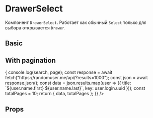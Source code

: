 
<Meta title="Components/Select/DrawerSelect" component={DrawerSelect} />

# DrawerSelect

Компонент `DrawerSelect`. Работает как обычный `Select` только для выбора
открывается `Drawer`.

## Basic

<Preview>
  <Story name="Basic">
    <DrawerSelect
      placeholder="Select"
      showSearch
      allowClear
      options={[
        { title: "1", key: "1", label: "label 1" },
        { title: "12", key: "2", label: "label 2" },
        { title: "123", key: "3", label: "label 3" },
        { title: "1234", key: "4", label: "label 4" }
      ]}
    />
  </Story>
</Preview>

## With pagination

<Preview>
  <Story name="With pagination">
    <DrawerSelect
      placeholder="Select"
      showSearch
      multiple
      allowClear
      withPagination
      loadData={async (search, page) => {
        console.log(search, page);
        const response = await fetch("https://randomuser.me/api/?results=1000");
        const json = await response.json();
        const data = json.results.map(user => ({
          title: `${user.name.first} ${user.name.last}`,
          key: user.login.uuid
        }));
        const totalPages = 10;
        return { data, totalPages };
      }}
    />
  </Story>
</Preview>

## Props

<Props of={DrawerSelect} />

